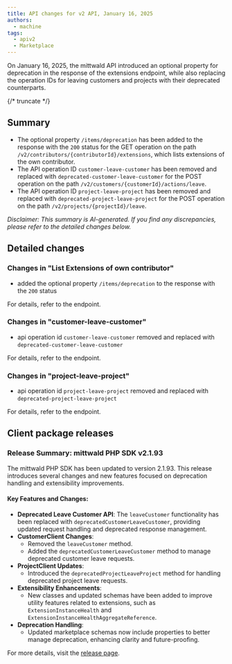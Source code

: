 ```yaml
---
title: API changes for v2 API, January 16, 2025
authors:
  - machine
tags:
  - apiv2
  - Marketplace
---
```



On January 16, 2025, the mittwald API introduced an optional property for deprecation in the response of the extensions endpoint, while also replacing the operation IDs for leaving customers and projects with their deprecated counterparts.

{/* truncate */}

## Summary

- The optional property `/items/deprecation` has been added to the response with the `200` status for the GET operation on the path `/v2/contributors/{contributorId}/extensions`, which lists extensions of the own contributor.
- The API operation ID `customer-leave-customer` has been removed and replaced with `deprecated-customer-leave-customer` for the POST operation on the path `/v2/customers/{customerId}/actions/leave`.
- The API operation ID `project-leave-project` has been removed and replaced with `deprecated-project-leave-project` for the POST operation on the path `/v2/projects/{projectId}/leave`.

_Disclaimer: This summary is AI-generated. If you find any discrepancies, please refer to the detailed changes below._

## Detailed changes

### Changes in "List Extensions of own contributor"

- added the optional property `/items/deprecation` to the response with the `200` status

For details, refer to the <OperationLink operation="extension-list-own-extensions" apiVersion="v2" /> endpoint.

### Changes in "customer-leave-customer"

- api operation id `customer-leave-customer` removed and replaced with `deprecated-customer-leave-customer`

For details, refer to the <OperationLink operation="customer-leave-customer" apiVersion="v2" /> endpoint.

### Changes in "project-leave-project"

- api operation id `project-leave-project` removed and replaced with `deprecated-project-leave-project`

For details, refer to the <OperationLink operation="project-leave-project" apiVersion="v2" /> endpoint.

## Client package releases

### Release Summary: mittwald PHP SDK v2.1.93

The mittwald PHP SDK has been updated to version 2.1.93. This release introduces several changes and new features focused on deprecation handling and extensibility improvements.

#### Key Features and Changes:

- **Deprecated Leave Customer API**: The `leaveCustomer` functionality has been replaced with `deprecatedCustomerLeaveCustomer`, providing updated request handling and deprecated response management.
- **CustomerClient Changes**:
  - Removed the `leaveCustomer` method.
  - Added the `deprecatedCustomerLeaveCustomer` method to manage deprecated customer leave requests.
- **ProjectClient Updates**:
  - Introduced the `deprecatedProjectLeaveProject` method for handling deprecated project leave requests.
- **Extensibility Enhancements**:
  - New classes and updated schemas have been added to improve utility features related to extensions, such as `ExtensionInstanceHealth` and `ExtensionInstanceHealthAggregateReference`.
- **Deprecation Handling**:
  - Updated marketplace schemas now include properties to better manage deprecation, enhancing clarity and future-proofing.

For more details, visit the [release page](https://github.com/mittwald/api-client-php/releases/tag/v2.1.93).
